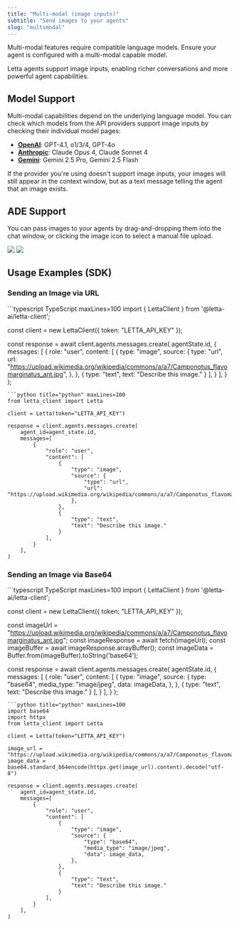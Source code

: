 ```yaml
---
title: "Multi-modal (image inputs)"
subtitle: "Send images to your agents"
slug: "multimodal"
---
```


<Note>
Multi-modal features require compatible language models. Ensure your agent is configured with a multi-modal capable model.
</Note>

Letta agents support image inputs, enabling richer conversations and more powerful agent capabilities.

## Model Support

Multi-modal capabilities depend on the underlying language model.
You can check which models from the API providers support image inputs by checking their individual model pages:

- **[OpenAI](https://platform.openai.com/docs/models)**: GPT-4.1, o1/3/4, GPT-4o
- **[Anthropic](https://docs.anthropic.com/en/docs/about-claude/models/overview)**: Claude Opus 4, Claude Sonnet 4
- **[Gemini](https://ai.google.dev/gemini-api/docs/models)**: Gemini 2.5 Pro, Gemini 2.5 Flash

If the provider you're using doesn't support image inputs, your images will still appear in the context window, but as a text message telling the agent that an image exists.

## ADE Support

You can pass images to your agents by drag-and-dropping them into the chat window, or clicking the image icon to select a manual file upload.

<img className="light" src="/images/ade-mm.png" />
<img className="dark" src="/images/ade-mm-dark.png" />

## Usage Examples (SDK)

### Sending an Image via URL

<CodeGroup>
```typescript TypeScript maxLines=100
import { LettaClient } from '@letta-ai/letta-client';

const client = new LettaClient({ token: "LETTA_API_KEY" });

const response = await client.agents.messages.create(
    agentState.id, {
        messages: [
            {
                role: "user",
                content: [
                    {
                        type: "image",
                        source: {
                            type: "url",
                            url: "https://upload.wikimedia.org/wikipedia/commons/a/a7/Camponotus_flavomarginatus_ant.jpg",
                        },
                    },
                    {
                        type: "text",
                        text: "Describe this image."
                    }
                ],
            }
        ],
    }
);
```
```python title="python" maxLines=100
from letta_client import Letta

client = Letta(token="LETTA_API_KEY")

response = client.agents.messages.create(
    agent_id=agent_state.id,
    messages=[
        {
            "role": "user",
            "content": [
                {
                    "type": "image",
                    "source": {
                        "type": "url",
                        "url": "https://upload.wikimedia.org/wikipedia/commons/a/a7/Camponotus_flavomarginatus_ant.jpg",
                    },
                },
                {
                    "type": "text",
                    "text": "Describe this image."
                }
            ],
        }
    ],
)
```
</CodeGroup>

### Sending an Image via Base64

<CodeGroup>
```typescript TypeScript maxLines=100
import { LettaClient } from '@letta-ai/letta-client';

const client = new LettaClient({ token: "LETTA_API_KEY" });

const imageUrl = "https://upload.wikimedia.org/wikipedia/commons/a/a7/Camponotus_flavomarginatus_ant.jpg";
const imageResponse = await fetch(imageUrl);
const imageBuffer = await imageResponse.arrayBuffer();
const imageData = Buffer.from(imageBuffer).toString('base64');

const response = await client.agents.messages.create(
    agentState.id, {
        messages: [
            {
                role: "user",
                content: [
                    {
                        type: "image",
                        source: {
                            type: "base64",
                            media_type: "image/jpeg",
                            data: imageData,
                        },
                    },
                    {
                        type: "text",
                        text: "Describe this image."
                    }
                ],
            }
        ],
    }
);
```
```python title="python" maxLines=100
import base64
import httpx
from letta_client import Letta

client = Letta(token="LETTA_API_KEY")

image_url = "https://upload.wikimedia.org/wikipedia/commons/a/a7/Camponotus_flavomarginatus_ant.jpg"
image_data = base64.standard_b64encode(httpx.get(image_url).content).decode("utf-8")

response = client.agents.messages.create(
    agent_id=agent_state.id,
    messages=[
        {
            "role": "user",
            "content": [
                {
                    "type": "image",
                    "source": {
                        "type": "base64",
                        "media_type": "image/jpeg",
                        "data": image_data,
                    },
                },
                {
                    "type": "text",
                    "text": "Describe this image."
                }
            ],
        }
    ],
)
```
</CodeGroup>

